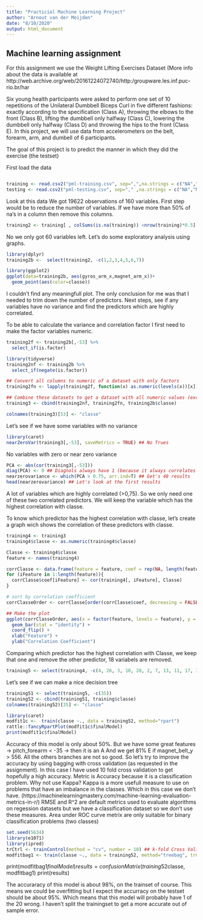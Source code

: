 ```yaml
---
title: "Practicial Machine Learning Project"
author: "Arnout van der Meijden"
date: "8/10/2020"
output: html_document
---
```


## Machine learning assignment

For this assignment we use the Weight Lifting Exercises Dataset
(More info about the data is available at http://web.archive.org/web/20161224072740/http:/groupware.les.inf.puc-rio.br/har


Six young health participants were asked to perform one set of 10 repetitions of the Unilateral Dumbbell
Biceps Curl in five different fashions: 
exactly according to the specification (Class A), 
throwing the elbows to the front (Class B),
lifting the dumbbell only halfway (Class C), 
lowering the dumbbell only halfway (Class D) 
and throwing the hips to the front (Class E).
In this project, we will use data from accelerometers on the belt, forearm, arm, and dumbell of 6 participants. 
 
The goal of this project is to predict the manner in which they did the exercise (the testset)
 
First load the data
```r
```

```r
training <- read.csv2("pml-training.csv", sep=",",na.strings = c("NA","NaN","","#DIV/0!"))
testing <- read.csv2("pml-testing.csv", sep="," ,na.strings = c("NA","NaN","","#DIV/0!"))
```

Look at this data
We got 19622 observations of 160 variables.
First step would be to reduce the number of variables.
If we have more than 50% of na's in a column then remove this columns.

```r
training2 <- training[ , colSums(is.na(training)) <nrow(training)*0.5]
```

No we only got 60 variables left. Let's do some exploratory analysis using graphs.

```r
library(dplyr)
training2b <-  select(training2, -c(1,2,3,4,5,6,7))
```


```r
library(ggplot2)
ggplot(data=training2b, aes(gyros_arm_x,magnet_arm_x))+
  geom_point(aes(color=classe))
```

I couldn't find any meaningfull plot. The only conclusion for me was that I needed to trim down the number of predictors. Next steps, see if any variables have no variance and find the predictors which are highly correlated. 

To be able to calculate the variance and correlation factor I first need to make the factor variables numeric.
```r
training2f <- training2b[,-53] %>%
  select_if(is.factor)

library(tidyverse)
training2nf <- training2b %>%
  select_if(negate(is.factor))

## Convert all columns to numeric of a dataset with only factors
training2fn <- lapply(training2f, function(x) as.numeric(levels(x))[x])

## Combine these datasets to get a dataset with all numeric values (except of course classe)
training3 <- cbind(training2nf, training2fn, training2b$classe)

colnames(training3)[53] <- "classe"
```

Let's see if we have some variables with no variance
```r
library(caret)
nearZeroVar(training3[,-53], saveMetrics = TRUE) ## No Trues
```

No variables with zero or near zero variance

```r
PCA <- abs(cor(training3[,-53]))
diag(PCA) <- 0 ## Diagnols always have 1 (because it always correlates with itself)
nearzerovariance <- which(PCA > 0.75, arr.ind=T) ## Get's 48 results
head(nearzerovariance) ## Let's look at the first results
```
A lot of variables which are highly correlated (>0,75). So we only need one of these two correlated predictors. We will keep the variable which has the highest correlation with classe.

To know which predictor has the highest correlation with classe, let's create a graph wich shows the correlation of these predictors with classe. 

```r
training4 <- training3
training4$classe <- as.numeric(training4$classe)
```


```r
Classe <- training4$classe
feature <- names(training4)

corrClasse <- data.frame(feature = feature, coef = rep(NA, length(feature)))
for (iFeature in 1:length(feature)){
  corrClasse$coef[iFeature] <- cor(training4[, iFeature], Classe)
}

# sort by correlation coefficient
corrClasseOrder <- corrClasse[order(corrClasse$coef, decreasing = FALSE), ]

## Make the plot
ggplot(corrClasseOrder, aes(x = factor(feature, levels = feature), y = coef)) + 
  geom_bar(stat = "identity") + 
  coord_flip() + 
  xlab("Feature") + 
  ylab("Correlation Coefficient")
```

Comparing which predictor has the highest correlation with Classe, we keep that one and remove the other predictor, 18 variabels are removed. 

```r
training5 <- select(training4, -c(4, 26, 3, 10, 28, 2, 7, 13, 11, 17, 39, 40, 20, 23, 27, 35, 41, 50))
```

Let's see if we can make a nice decision tree
```r
training51 <- select(training5, -c(35))
training52 <- cbind(training51, training$classe)
colnames(training52)[35] <- "classe"

library(caret)
modfit1c <-  train(classe ~., data = training52, method="rpart") 
rattle::fancyRpartPlot(modfit1c$finalModel)
print(modfit1c$finalModel)
```

Accuracy of this model is only about 50%. But we have some great features -> pitch_forearm < -35 -> then it is an A
And we get 81% E if magnet_belt_y > 556. All the others branches are not so good.
So let's try to improve the accuracy by using bagging with cross validation (as requested in the assignment). In this case I have used 10 fold cross validation to get hopefully a high accuracy. 
Metric is Accuracy because it is a classification problem. Why not use Kappa? Kappa is a more usefull measure to use on problems that have an imbalance in the classes. Which in this case we don't have. 
(https://machinelearningmastery.com/machine-learning-evaluation-metrics-in-r/)
RMSE and R^2 are default metrics used to evaluate algorithms on regession datasets but we have a classification dataset so we don't use these measures. 
Area under ROC curve metrix are only suitable for binary classification problems (two classes)


```r
set.seed(5634)
library(e1071)
library(ipred)
trCtrl <- trainControl(method = "cv", number = 10) ## k-fold Cross Validation
modfitbag1 <- train(classe ~., data = training52, method="treebag", trControl=trCtrl, metric="Accuracy") 
```


print(modfitbag1$finalModel)
results = confusionMatrix(training52$classe, modfitbag1)
print(results)

The accuraracy of this model is about 98%, on the trainset of course.
This means we could be overfitting but I expect the accurracy on the testset should be about 95%. Which means that this model will probably have 1 of the 20 wrong. 
I haven't split the trainingset to get a more accurate out of sample error. 